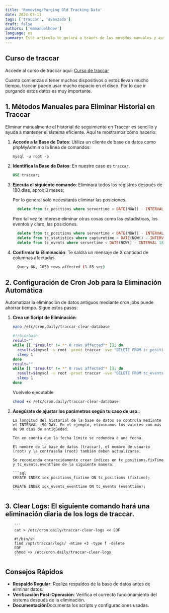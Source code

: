 ```yaml
---
title: 'Removing/Purging Old Tracking Data'
date: 2024-07-11
tags: ['traccar', 'avanzado']
draft: false
authors: ['emmanuelhdev']
language: es
summary: Este artículo te guiará a través de los métodos manuales y automáticos para purgar datos antiguos en Traccar, asegurando un sistema optimizado y eficiente.
---
```

## Curso de traccar

Accede al curso de traccar aqui: [Curso de traccar](/cursos/curso-de-traccar-desde-cero-hasta-avanzado)

Cuanto comienzas a tener muchos dispositivos o estos llevan mucho tiempo, traccar puede usar mucho espacio en el disco. Por lo que ir purgando estos datos es muy importante.

## 1. Métodos Manuales para Eliminar Historial en Traccar

Eliminar manualmente el historial de seguimiento en Traccar es sencillo y ayuda a mantener el sistema eficiente. Aquí te mostramos cómo hacerlo:

1. **Accede a la Base de Datos**: Utiliza un cliente de base de datos como phpMyAdmin o la línea de comandos:

   ```sql
   mysql -u root -p
   ```

2. **Identifica la Base de Datos**: En nuestro caso es `traccar`.

   ```sql
   USE traccar;
   ```
3. **Ejecuta el siguiente comando**: Eliminará todos los registros después de 180 días, aprox 3 meses:

   Por lo general solo necesitarás eliminar las posiciones.

   ```sql
     delete from tc_positions where servertime < DATE(NOW() - INTERVAL 180 day);
   ```

   Pero tal vez te interese eliminar otras cosas como las estadísticas, los eventos y claro, las posiciones.

   ```sql
     delete from tc_positions where servertime < DATE(NOW() - INTERVAL 180 day);
     delete from tc_statistics where capturetime < DATE(NOW() - INTERVAL 180 day);
     delete from tc_events where servertime < DATE(NOW() - INTERVAL 180 day);
   ```

4. **Confirmar la Eliminación**: Te saldrá un mensaje de X cantidad de columnas afectadas.
   ```bash
     Query OK, 1050 rows affected (1.85 sec)
   ```

## 2. Configuración de Cron Job para la Eliminación Automática

Automatizar la eliminación de datos antiguos mediante cron jobs puede ahorrar tiempo. Sigue estos pasos:

1.  **Crea un Script de Eliminación**:

    ```sh
    nano /etc/cron.daily/traccar-clear-database
    ```

    ```sh
    #!/bin/bash
    result=""
    while [[ "$result" != *" 0 rows affected"* ]]; do
      result=$(mysql -u root -proot traccar -vve "DELETE FROM tc_positions WHERE fixTime < DATE(DATE_ADD(NOW(), INTERVAL -90 DAY)) AND id NOT IN (SELECT positionId FROM tc_devices WHERE positionid IS NOT NULL) LIMIT 10000")
      sleep 1
    done
    result=""
    while [[ "$result" != *" 0 rows affected"* ]]; do
      result=$(mysql -u root -proot traccar -vve "DELETE FROM tc_events WHERE eventTime < DATE(DATE_ADD(NOW(), INTERVAL -90 DAY)) LIMIT 10000")
      sleep 1
    done
    ```

    Vuelvelo ejecutable

    ```sh
    chmod +x /etc/cron.daily/traccar-clear-database
    ```

2.  **Asegúrate de ajustar los parámetros según tu caso de uso:**:

        La longitud del historial de la base de datos se controla mediante el INTERVAL -90 DAY. En el ejemplo, eliminamos los valores con más de 90 días de antigüedad.

        Ten en cuenta que la fecha límite se redondea a una fecha.

        El nombre de la base de datos (traccar), el nombre de usuario (root) y la contraseña (root) también deben actualizarse.

        Se recomienda encarecidamente crear índices en tc_positions.fixTime y tc_events.eventTime de la siguiente manera:

        ```sql
        CREATE INDEX idx_positions_fixtime ON tc_positions (fixtime);

        CREATE INDEX idx_events_eventtime ON tc_events (eventtime);
        ```

## 3. **Clear Logs**: El siguiente comando hará una eliminación diaria de los logs de traccar.

        ```
        cat > /etc/cron.daily/traccar-clear-logs << EOF

        #!/bin/sh
        find /opt/traccar/logs/ -mtime +3 -type f -delete
        EOF
        chmod +x /etc/cron.daily/traccar-clear-logs
        ```

## Consejos Rápidos

- **Respaldo Regular**: Realiza respaldos de la base de datos antes de eliminar datos.
- **Verificación Post-Operación**: Verifica el correcto funcionamiento del sistema después de la eliminación.
- **Documentación**Documenta los scripts y configuraciones usadas.
